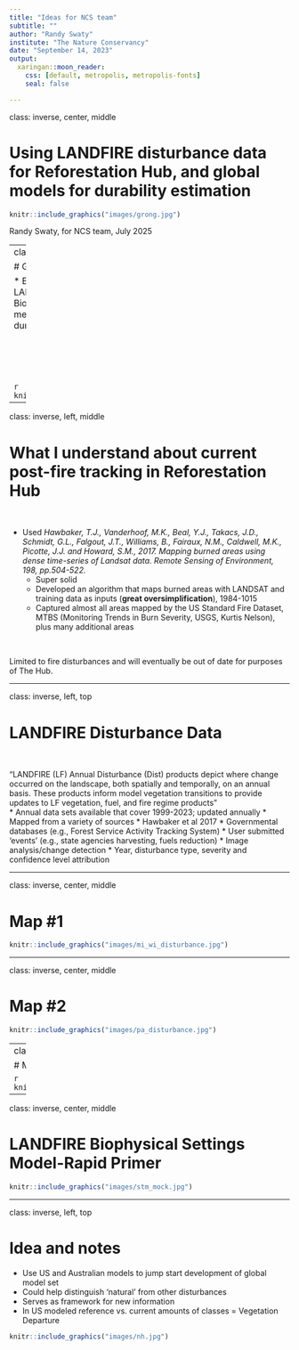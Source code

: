 ```yaml
---
title: "Ideas for NCS team"
subtitle: ""
author: "Randy Swaty"
institute: "The Nature Conservancy"
date: "September 14, 2023"
output:
  xaringan::moon_reader:
    css: [default, metropolis, metropolis-fonts]
    seal: false

---
```



class: inverse, center, middle

# Using LANDFIRE disturbance data for Reforestation Hub, and global models for durability estimation


```r
knitr::include_graphics("images/grong.jpg")
```


Randy Swaty, for NCS team, July 2025

---
class: inverse, left, top

# Goals


* Explore possibility of tracking disturbances with LANDFIRE data (fire plus)
* Demo LANDFIRE Biophysical Settings models, 
* Discuss possible merits of a 'global model set' to estimate durability (very long-shot idea)


<br>
<br>
<br>
<br>

```r
knitr::include_graphics("images/blowdown.jpg")
```


---

class: inverse, left, middle

# What I understand about current post-fire tracking in Reforestation Hub
 <br>

 
 * Used *Hawbaker, T.J., Vanderhoof, M.K., Beal, Y.J., Takacs, J.D., Schmidt, G.L., Falgout, J.T., Williams, B., Fairaux, N.M., Caldwell, M.K., Picotte, J.J. and Howard, S.M., 2017. Mapping burned areas using dense time-series of Landsat data. Remote Sensing of Environment, 198, pp.504-522.*
    * Super solid
    * Developed an algorithm that maps burned areas with LANDSAT and training data as inputs (**great oversimplification**), 1984-1015
    * Captured almost all areas mapped by the US Standard Fire Dataset, MTBS (Monitoring Trends in Burn Severity, USGS, Kurtis Nelson), plus many additional areas

<br>

Limited to fire disturbances and will eventually be out of date for purposes of The Hub. 


---


class: inverse, left, top

# LANDFIRE Disturbance Data
<br>

"LANDFIRE (LF) Annual Disturbance (Dist) products depict where change occurred on the landscape, both spatially and temporally, on an annual basis. These products inform model vegetation transitions to provide updates to LF vegetation, fuel, and fire regime products"
<br>
* Annual data sets available that cover 1999-2023; updated annually
* Mapped from a variety of sources
    * Hawbaker et al 2017 
    * Governmental databases (e.g., Forest Service Activity Tracking System)
    * User submitted 'events' (e.g., state agencies harvesting, fuels reduction)
    * Image analysis/change detection
* Year, disturbance type, severity and confidence level attribution




---

class: inverse, center, middle

# Map #1


```r
knitr::include_graphics("images/mi_wi_disturbance.jpg")
```


---

class: inverse, center, middle

# Map #2


```r
knitr::include_graphics("images/pa_disturbance.jpg")
```


---
class: inverse, center, middle

# Map #3


```r
knitr::include_graphics("images/or_disturbance.jpg")
```


---

class: inverse, center, middle

# LANDFIRE Biophysical Settings Model-Rapid Primer


```r
knitr::include_graphics("images/stm_mock.jpg")
```

---
class: inverse, left, top

# Idea and notes


* Use US and Australian models to jump start development of global model set
* Could help distinguish 'natural' from other disturbances 
* Serves as framework for new information
* In US modeled reference vs. current amounts of classes = Vegetation Departure



```r
knitr::include_graphics("images/nh.jpg")
```


